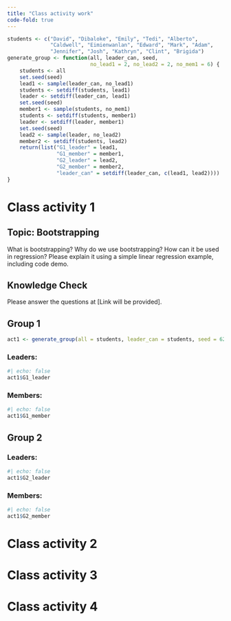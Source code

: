 ```yaml
---
title: "Class activity work"
code-fold: true
---
```


```r
students <- c("David", "Dibaloke", "Emily", "Tedi", "Alberto", 
              "Caldwell", "Eimienwanlan", "Edward", "Mark", "Adam", 
              "Jennifer", "Josh", "Kathryn", "Clint", "Brigida")
generate_group <- function(all, leader_can, seed, 
                           no_lead1 = 2, no_lead2 = 2, no_mem1 = 6) {
    students <- all
    set.seed(seed)
    lead1 <- sample(leader_can, no_lead1)
    students <- setdiff(students, lead1)
    leader <- setdiff(leader_can, lead1)
    set.seed(seed)
    member1 <- sample(students, no_mem1)
    students <- setdiff(students, member1)
    leader <- setdiff(leader, member1)
    set.seed(seed)
    lead2 <- sample(leader, no_lead2)
    member2 <- setdiff(students, lead2)
    return(list("G1_leader" = lead1,
                "G1_member" = member1,
                "G2_leader" = lead2,
                "G2_member" = member2,
                "leader_can" = setdiff(leader_can, c(lead1, lead2))))
}
```

# Class activity 1

## Topic: Bootstrapping

What is bootstrapping? Why do we use bootstrapping? How can it be used in regression? Please explain it using a simple linear regression example, including code demo.

## Knowledge Check

Please answer the questions at [Link will be provided].

## Group 1

```r
act1 <- generate_group(all = students, leader_can = students, seed = 6250)
```

### Leaders:

```r
#| echo: false
act1$G1_leader
```

### Members:
```r
#| echo: false
act1$G1_member
```



## Group 2

### Leaders:

```r
#| echo: false
act1$G2_leader
```

### Members:
```r
#| echo: false
act1$G2_member
```


# Class activity 2





# Class activity 3

# Class activity 4
